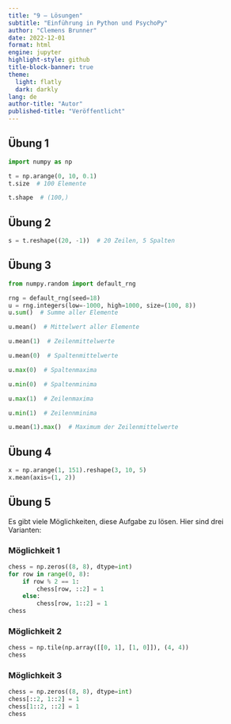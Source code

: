 ```yaml
---
title: "9 – Lösungen"
subtitle: "Einführung in Python und PsychoPy"
author: "Clemens Brunner"
date: 2022-12-01
format: html
engine: jupyter
highlight-style: github
title-block-banner: true
theme:
  light: flatly
  dark: darkly
lang: de
author-title: "Autor"
published-title: "Veröffentlicht"
---
```


## Übung 1

```python
import numpy as np

t = np.arange(0, 10, 0.1)
t.size  # 100 Elemente
```

```python
t.shape  # (100,)
```


## Übung 2

```python
s = t.reshape((20, -1))  # 20 Zeilen, 5 Spalten
```


## Übung 3

```python
from numpy.random import default_rng

rng = default_rng(seed=18)
u = rng.integers(low=-1000, high=1000, size=(100, 8))
u.sum()  # Summe aller Elemente
```

```python
u.mean()  # Mittelwert aller Elemente
```

```python
u.mean(1)  # Zeilenmittelwerte
```

```python
u.mean(0)  # Spaltenmittelwerte
```

```python
u.max(0)  # Spaltenmaxima
```

```python
u.min(0)  # Spaltenminima
```

```python
u.max(1)  # Zeilenmaxima
```

```python
u.min(1)  # Zeilennminima
```

```python
u.mean(1).max()  # Maximum der Zeilenmittelwerte
```


## Übung 4

```python
x = np.arange(1, 151).reshape(3, 10, 5)
x.mean(axis=(1, 2))
```


## Übung 5

Es gibt viele Möglichkeiten, diese Aufgabe zu lösen. Hier sind drei Varianten:


### Möglichkeit 1

```python
chess = np.zeros((8, 8), dtype=int)
for row in range(0, 8):
    if row % 2 == 1:
        chess[row, ::2] = 1
    else:
        chess[row, 1::2] = 1
chess
```


### Möglichkeit 2

```python
chess = np.tile(np.array([[0, 1], [1, 0]]), (4, 4))
chess
```


### Möglichkeit 3

```python
chess = np.zeros((8, 8), dtype=int)
chess[::2, 1::2] = 1
chess[1::2, ::2] = 1
chess
```
